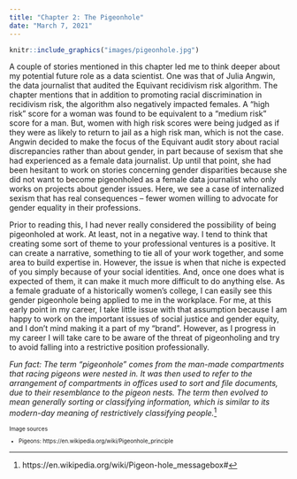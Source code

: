 ```yaml
---
title: "Chapter 2: The Pigeonhole"
date: "March 7, 2021"
---
```


```r
knitr::include_graphics("images/pigeonhole.jpg")
```

A couple of stories mentioned in this chapter led me to think deeper about my potential future role as a data scientist. One was that of Julia Angwin, the data journalist that audited the Equivant recidivism risk algorithm. The chapter mentions that in addition to promoting racial discrimination in recidivism risk, the algorithm also negatively impacted females. A “high risk” score for a woman was found to be equivalent to a “medium risk” score for a man. But, women with high risk scores were being judged as if they were as likely to return to jail as a high risk man, which is not the case. Angwin decided to make the focus of the Equivant audit story about racial discrepancies rather than about gender, in part because of sexism that she had experienced as a female data journalist. Up until that point, she had been hesitant to work on stories concerning gender disparities because she did not want to become pigeonholed as a female data journalist who only works on projects about gender issues. Here, we see a case of internalized sexism that has real consequences -- fewer women willing to advocate for gender equality in their professions. 

Prior to reading this, I had never really considered the possibility of being pigeonholed at work. At least, not in a negative way. I tend to think that creating some sort of theme to your professional ventures is a positive. It can create a narrative, something to tie all of your work together, and some area to build expertise in. However, the issue is when that niche is expected of you simply because of your social identities. And, once one does what is expected of them, it can make it much more difficult to do anything else. As a female graduate of a historically women’s college, I can easily see this gender pigeonhole being applied to me in the workplace. For me, at this early point in my career, I take little issue with that assumption because I am happy to work on the important issues of social justice and gender equity, and I don’t mind making it a part of my “brand”. However, as I progress in my career I will take care to be aware of the threat of pigeonholing and try to avoid falling into a restrictive position professionally. 

*Fun fact: The term “pigeonhole” comes from the man-made compartments that racing pigeons were nested in. It was then used to refer to the arrangement of compartments in offices used to sort and file documents, due to their resemblance to the pigeon nests. The term then evolved to mean generally sorting or classifying information, which is similar to its modern-day meaning of restrictively classifying people.*^[https://en.wikipedia.org/wiki/Pigeon-hole_messagebox#]




<font size = "1">

Image sources

* Pigeons: https://en.wikipedia.org/wiki/Pigeonhole_principle


</font>

